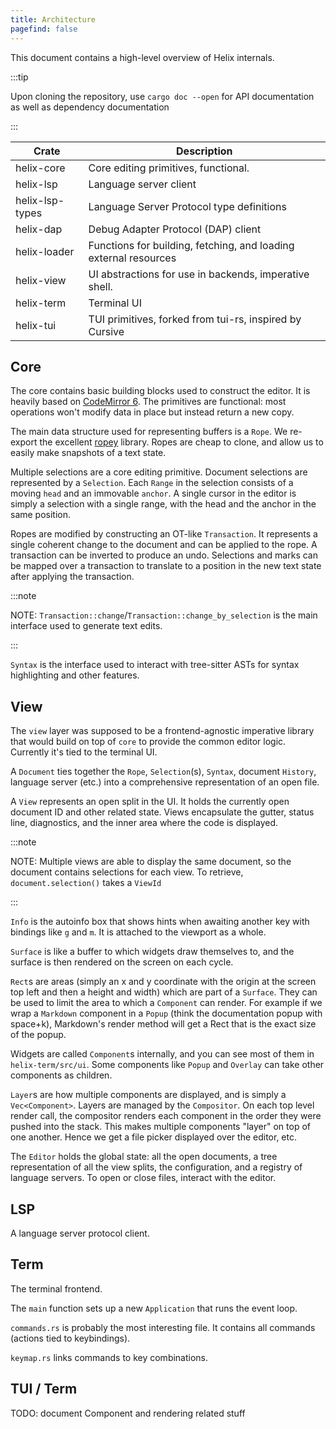 ```yaml
---
title: Architecture
pagefind: false
---
```


This document contains a high-level overview of Helix internals.

:::tip

Upon cloning the repository, use `cargo doc --open` for API documentation as well as dependency documentation

:::

| Crate           | Description                                                      |
| --------------- | ---------------------------------------------------------------- |
| helix-core      | Core editing primitives, functional.                             |
| helix-lsp       | Language server client                                           |
| helix-lsp-types | Language Server Protocol type definitions                        |
| helix-dap       | Debug Adapter Protocol (DAP) client                              |
| helix-loader    | Functions for building, fetching, and loading external resources |
| helix-view      | UI abstractions for use in backends, imperative shell.           |
| helix-term      | Terminal UI                                                      |
| helix-tui       | TUI primitives, forked from tui-rs, inspired by Cursive          |

## Core

The core contains basic building blocks used to construct the editor. It is
heavily based on [CodeMirror 6](https://codemirror.net/6/docs/). The primitives
are functional: most operations won't modify data in place but instead return
a new copy.

The main data structure used for representing buffers is a `Rope`. We re-export
the excellent [ropey](https://github.com/cessen/ropey) library. Ropes are cheap
to clone, and allow us to easily make snapshots of a text state.

Multiple selections are a core editing primitive. Document selections are
represented by a `Selection`. Each `Range` in the selection consists of a moving
`head` and an immovable `anchor`. A single cursor in the editor is simply
a selection with a single range, with the head and the anchor in the same
position.

Ropes are modified by constructing an OT-like `Transaction`. It represents
a single coherent change to the document and can be applied to the rope.
A transaction can be inverted to produce an undo. Selections and marks can be
mapped over a transaction to translate to a position in the new text state after
applying the transaction.

:::note

NOTE: `Transaction::change`/`Transaction::change_by_selection` is the main interface used to generate text edits.

:::

`Syntax` is the interface used to interact with tree-sitter ASTs for syntax
highlighting and other features.

## View

The `view` layer was supposed to be a frontend-agnostic imperative library that
would build on top of `core` to provide the common editor logic. Currently it's
tied to the terminal UI.

A `Document` ties together the `Rope`, `Selection`(s), `Syntax`, document
`History`, language server (etc.) into a comprehensive representation of an open
file.

A `View` represents an open split in the UI. It holds the currently open
document ID and other related state. Views encapsulate the gutter, status line,
diagnostics, and the inner area where the code is displayed.

:::note

NOTE: Multiple views are able to display the same document, so the document contains selections for each view. To retrieve, `document.selection()` takes a `ViewId`

:::

`Info` is the autoinfo box that shows hints when awaiting another key with bindings
like `g` and `m`. It is attached to the viewport as a whole.

`Surface` is like a buffer to which widgets draw themselves to, and the
surface is then rendered on the screen on each cycle.

`Rect`s are areas (simply an x and y coordinate with the origin at the
screen top left and then a height and width) which are part of a
`Surface`. They can be used to limit the area to which a `Component` can
render. For example if we wrap a `Markdown` component in a `Popup`
(think the documentation popup with space+k), Markdown's render method
will get a Rect that is the exact size of the popup.

Widgets are called `Component`s internally, and you can see most of them
in `helix-term/src/ui`. Some components like `Popup` and `Overlay` can take
other components as children.

`Layer`s are how multiple components are displayed, and is simply a
`Vec<Component>`. Layers are managed by the `Compositor`. On each top
level render call, the compositor renders each component in the order
they were pushed into the stack. This makes multiple components "layer"
on top of one another. Hence we get a file picker displayed over the
editor, etc.

The `Editor` holds the global state: all the open documents, a tree
representation of all the view splits, the configuration, and a registry of
language servers. To open or close files, interact with the editor.

## LSP

A language server protocol client.

## Term

The terminal frontend.

The `main` function sets up a new `Application` that runs the event loop.

`commands.rs` is probably the most interesting file. It contains all commands
(actions tied to keybindings).

`keymap.rs` links commands to key combinations.

## TUI / Term

TODO: document Component and rendering related stuff
